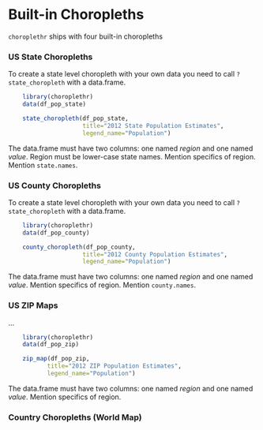 <!--
%\VignetteEngine{knitr}
%\VignetteIndexEntry{b) Built-in Choropleths}
-->

Built-in Choropleths
========================================================

`choroplethr` ships with four built-in choropleths

### US State Choropleths

To create a state level choropleth with your own data you need to call `?state_choropleth` with a data.frame. 

```r
    library(choroplethr)
    data(df_pop_state)

    state_choropleth(df_pop_state, 
                     title="2012 State Population Estimates",
                     legend_name="Population")
```

The data.frame must have two columns: one named _region_ and one named _value_. Region must be lower-case state names. Mention specifics of region. Mention `state.names`.

### US County Choropleths

To create a state level choropleth with your own data you need to call `?state_choropleth` with a data.frame. 

```r
    library(choroplethr)
    data(df_pop_county)

    county_choropleth(df_pop_county, 
                     title="2012 County Population Estimates",
                     legend_name="Population")
```

The data.frame must have two columns: one named _region_ and one named _value_. Mention specifics of region. Mention `county.names`.


### US ZIP Maps

...
```r
    library(choroplethr)
    data(df_pop_zip)

    zip_map(df_pop_zip, 
           title="2012 ZIP Population Estimates",
           legend_name="Population")
```

The data.frame must have two columns: one named _region_ and one named _value_. Mention specifics of region. 

### Country Choropleths (World Map)